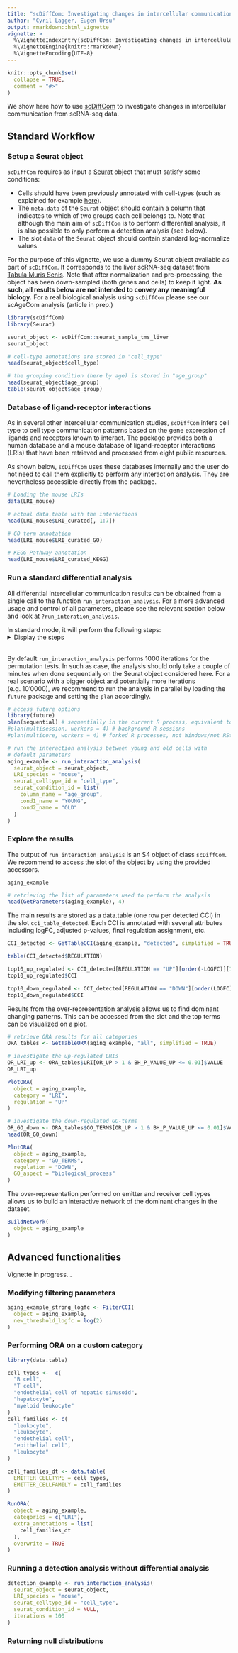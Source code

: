 ```yaml
---
title: "scDiffCom: Investigating changes in intercellular communication"
author: "Cyril Lagger, Eugen Ursu"
output: rmarkdown::html_vignette
vignette: >
  %\VignetteIndexEntry{scDiffCom: Investigating changes in intercellular communication}
  %\VignetteEngine{knitr::rmarkdown}
  %\VignetteEncoding{UTF-8}
---
```


```r
knitr::opts_chunk$set(
  collapse = TRUE,
  comment = "#>"
)
```

We show here how to use [scDiffCom](https://github.com/CyrilLagger/scDiffCom)
to investigate changes in intercellular communication from scRNA-seq data.

## Standard Workflow

### Setup a Seurat object

`scDiffCom` requires as input a [Seurat](https://satijalab.org/seurat/) object
that must satisfy some conditions:

* Cells should have been previously annotated with cell-types (such as
explained for example
[here](https://satijalab.org/seurat/articles/pbmc3k_tutorial.html)).
* The `meta.data` of the `Seurat` object should contain a column that
indicates to which of two groups each cell belongs to. Note that although the 
main aim of `scDiffCom` is to perform differential analysis, it is also possible
to only perform a detection analysis (see below).
* The slot `data` of the `Seurat` object should contain standard log-normalize
values.

For the purpose of this vignette, we use a dummy Seurat object available as
part of `scDiffCom`. It corresponds to the liver scRNA-seq dataset from
[Tabula Muris Senis](https://tabula-muris-senis.ds.czbiohub.org/). Note that
after normalization and pre-processing, the object has been down-sampled 
(both genes and cells) to keep it light. **As such, all results below are not
intended to convey any meaningful biology.** For a real biological analysis
using `scDiffCom` please see our scAgeCom analysis (article in prep.)

```r
library(scDiffCom)
library(Seurat)

seurat_object <- scDiffCom::seurat_sample_tms_liver
seurat_object

# cell-type annotations are stored in "cell_type"
head(seurat_object$cell_type)

# the grouping condition (here by age) is stored in "age_group"
head(seurat_object$age_group)
table(seurat_object$age_group)

```

### Database of ligand-receptor interactions

As in several other intercellular communication studies, `scDiffCom` infers
cell type to cell type communication patterns based on the gene expression of
ligands and receptors known to interact. The package provides both a human 
database and a mouse database of ligand-receptor interactions (LRIs)
that have been retrieved and processed from eight public resources.

As shown below, `scDiffCom` uses these databases internally and the user
do not need to call them explicitly to perform any interaction analysis. They
are nevertheless accessible directly from the package.


```r

# Loading the mouse LRIs
data(LRI_mouse)

# actual data.table with the interactions
head(LRI_mouse$LRI_curated[, 1:7])

# GO term annotation
head(LRI_mouse$LRI_curated_GO)

# KEGG Pathway annotation
head(LRI_mouse$LRI_curated_KEGG)


```


### Run a standard differential analysis 

All differential intercellular communication results can be obtained from a 
single call to the function `run_interaction_analysis`. For a more advanced
usage and control of all parameters, please see the relevant section below
and look at `?run_interation_analysis`.

In standard mode, it will perform the following steps:
<details>
<summary>Display the steps</summary>
 * Preprocess the data and meta.data of the Seurat object.
 * Build a table of all potential cell-cell interactions (CCIs) of the form
 (Emitter Cell Type, Receiver Cell Type, Ligand Gene(s), Receptor Gene(s)).
 They are obtained by comparing the genes in the Seurat object to those of our
 internal database of LRIs.
 * Compute scores, detection rates,... for each CCI.
 * Perform two different permutation tests to infer both the
 specificity (as originally defined by
 [CellPhoneDB](https://www.cellphonedb.org/)) and significance of change of 
 each CCI.
 * Based on their computed attributes, CCIs are either filtered out or
 assigned to a regulation category: UP, DOWN, FLAT, NSC (non-significant 
 change).
 * Perform an over-representation analysis to infer dominant communication 
 changes at the level of various categories (LRI, cell types, GO Terms,
 KEGG pathways,...).
 </details>&nbsp;
 
By default `run_interaction_analysis` performs 1000 iterations for the
permutation tests. In such as case, the analysis should only take a couple of
minutes when done sequentially on the Seurat object considered here. For a real
scenario with a bigger object and potentially more iterations (e.g. 10'0000), we 
recommend to run the analysis in parallel by loading the `future` package and
setting the `plan` accordingly.


```r

# access future options
library(future)
plan(sequential) # sequentially in the current R process, equivalent to do nothing
#plan(multisession, workers = 4) # background R sessions
#plan(multicore, workers = 4) # forked R processes, not Windows/not RStudio

# run the interaction analysis between young and old cells with
# default parameters
aging_example <- run_interaction_analysis(
  seurat_object = seurat_object,
  LRI_species = "mouse",
  seurat_celltype_id = "cell_type",
  seurat_condition_id = list(
    column_name = "age_group",
    cond1_name = "YOUNG",
    cond2_name = "OLD"
  )
)

```

### Explore the results

The output of `run_interaction_analysis` is an S4 object of class
`scDiffCom`. We recommend to access the slot of the object by using
the provided accessors.

```r
aging_example

# retrieving the list of parameters used to perform the analysis
head(GetParameters(aging_example), 4)

```

The main results are stored as a data.table (one row per detected CCI) in
the slot `cci_table_detected`. Each CCI is annotated with several attributes
including logFC, adjusted p-values, final regulation assignment, etc.

```r

CCI_detected <- GetTableCCI(aging_example, "detected", simplified = TRUE)

table(CCI_detected$REGULATION)

top10_up_regulated <- CCI_detected[REGULATION == "UP"][order(-LOGFC)][1:10]
top10_up_regulated$CCI

top10_down_regulated <- CCI_detected[REGULATION == "DOWN"][order(LOGFC)][1:10]
top10_down_regulated$CCI


```
Results from the over-representation analysis allows us to find dominant
changing patterns. This can be accessed from the slot \code{ora_table} and the
top terms can be visualized on a plot.


```r

# retrieve ORA results for all categories
ORA_tables <- GetTableORA(aging_example, "all", simplified = TRUE)

# investigate the up-regulated LRIs
OR_LRI_up <- ORA_tables$LRI[OR_UP > 1 & BH_P_VALUE_UP <= 0.01]$VALUE
OR_LRI_up

PlotORA(
  object = aging_example,
  category = "LRI",
  regulation = "UP"
)

# investigate the down-regulated GO-terms
OR_GO_down <- ORA_tables$GO_TERMS[OR_UP > 1 & BH_P_VALUE_UP <= 0.01]$VALUE
head(OR_GO_down)

PlotORA(
  object = aging_example,
  category = "GO_TERMS",
  regulation = "DOWN",
  GO_aspect = "biological_process"
)

```

The over-representation performed on emitter and receiver cell types allows us 
to build an interactive network of the dominant changes in the dataset.

```r
BuildNetwork(
  object = aging_example
)

```

## Advanced functionalities

Vignette in progress...

### Modifying filtering parameters

```r

aging_example_strong_logfc <- FilterCCI(
  object = aging_example,
  new_threshold_logfc = log(2)
)

```

### Performing ORA on a custom category

```r
library(data.table)

cell_types <-  c(
  "B cell",
  "T cell",
  "endothelial cell of hepatic sinusoid",
  "hepatocyte",
  "myeloid leukocyte"
)
cell_families <- c(
  "leukocyte",
  "leukocyte",
  "endothelial cell",
  "epithelial cell",
  "leukocyte"
)

cell_families_dt <- data.table(
  EMITTER_CELLTYPE = cell_types,
  EMITTER_CELLFAMILY = cell_families
)

RunORA(
  object = aging_example,
  categories = c("LRI"),
  extra_annotations = list(
    cell_families_dt
  ),
  overwrite = TRUE
)

```

### Running a detection analysis without differential analysis

```r

detection_example <- run_interaction_analysis(
  seurat_object = seurat_object,
  LRI_species = "mouse",
  seurat_celltype_id = "cell_type",
  seurat_condition_id = NULL,
  iterations = 100
)

```

### Returning null distributions
